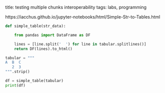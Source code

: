title: testing multiple chunks interoperability
tags: labs, programming

https://iacchus.github.io/jupyter-notebooks/html/Simple-Str-to-Tables.html

```python
def simple_table(str_data):

    from pandas import DataFrame as DF

    lines = [line.split('  ') for line in tabular.splitlines()]
    return DF(lines).to_html()

tabular = """
A  B  C
   2  3
""".strip()

df = simple_table(tabular)
print(df)
```
